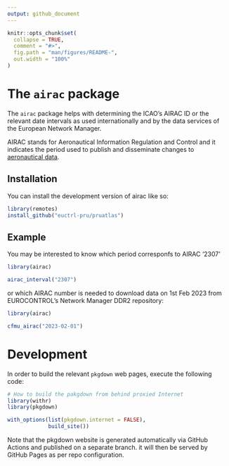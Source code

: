 ```yaml
---
output: github_document
---
```


<!-- README.md is generated from README.Rmd. Please edit that file -->

```r
knitr::opts_chunk$set(
  collapse = TRUE,
  comment = "#>",
  fig.path = "man/figures/README-",
  out.width = "100%"
)
```

# The `airac` package

<!-- badges: start -->
<!-- badges: end -->

The `airac` package helps with determining the ICAO's AIRAC ID or the relevant
date intervals as used internationally and by the data services of the
European Network Manager.

AIRAC stands for Aeronautical Information Regulation and Control and it indicates
the period used to publish and disseminate changes to [aeronautical data][aip].

[aip]: <https://en.wikipedia.org/wiki/Aeronautical_Information_Publication> "Aeronautical Information Publication"

## Installation

You can install the development version of airac like so:

```r
library(remotes)
install_github("euctrl-pru/pruatlas")
```

## Example

You may be interested to know which period corresponfs to AIRAC '2307'

```r
library(airac)

airac_interval("2307")
```

or which AIRAC number is needed to download data on 1st Feb 2023 from EUROCONTROL's
Network Manager DDR2 repository:

```r
library(airac)

cfmu_airac("2023-02-01")
```


# Development

In order to build the relevant `pkgdown` web pages, execute the following code:

```r

# How to build the pakgdown from behind proxied Internet
library(withr)
library(pkgdown)

with_options(list(pkgdown.internet = FALSE),
             build_site())
```

Note that the pkgdown website is generated automatically via GitHub Actions and published on a separate branch.
it will then be served by GitHub Pages as per repo configuration.
